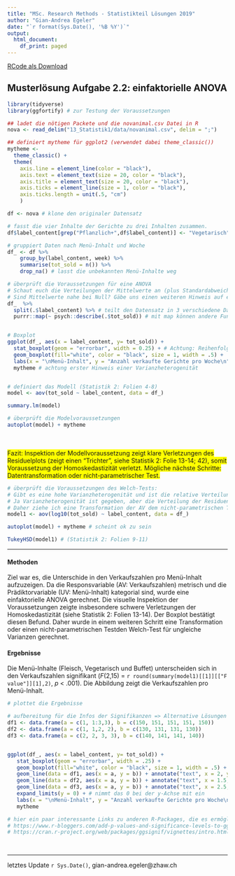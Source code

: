 ```yaml
---
title: "MSc. Research Methods - Statistikteil Lösungen 2019"
author: "Gian-Andrea Egeler"
date: "`r format(Sys.Date(), '%B %Y')`"
output:
  html_document:
    df_print: paged
---
```


[RCode als Download](14_Statistik2/RFiles/Loesung_Uebung_2.3N_v.02.R)

## Musterlösung Aufgabe 2.2: einfaktorielle ANOVA

```r

library(tidyverse)
library(ggfortify) # zur Testung der Voraussetzungen

## ladet die nötigen Packete und die novanimal.csv Datei in R
nova <- read_delim("13_Statistik1/data/novanimal.csv", delim = ";")

## definiert mytheme für ggplot2 (verwendet dabei theme_classic())
mytheme <- 
  theme_classic() + 
  theme(
    axis.line = element_line(color = "black"), 
    axis.text = element_text(size = 20, color = "black"), 
    axis.title = element_text(size = 20, color = "black"), 
    axis.ticks = element_line(size = 1, color = "black"), 
    axis.ticks.length = unit(.5, "cm")
    )


```



```r

df <- nova # klone den originaler Datensatz

# fasst die vier Inhalte der Gerichte zu drei Inhalten zusammen.
df$label_content[grep("Pflanzlich+",df$label_content)] <- "Vegetarisch" 

# gruppiert Daten nach Menü-Inhalt und Woche
df_ <- df %>%
    group_by(label_content, week) %>% 
    summarise(tot_sold = n()) %>%
    drop_na() # lasst die unbekannten Menü-Inhalte weg

# überprüft die Voraussetzungen für eine ANOVA
# Schaut euch die Verteilungen der Mittelwerte an (plus Standardabweichungen)
# Sind Mittelwerte nahe bei Null? Gäbe uns einen weiteren Hinweis auf eine spezielle Binomail-Verteilung (Statistik 4, Folie: XY)
df_  %>% 
  split(.$label_content) %>% # teilt den Datensatz in 3 verschiedene Datensätze auf
  purrr::map(~ psych::describe(.$tot_sold)) # mit map können andere Funktionen auf den Datensatz angewendet werden


# Boxplot
ggplot(df_, aes(x = label_content, y= tot_sold)) + 
  stat_boxplot(geom = "errorbar", width = 0.25) + # Achtung: Reihenfolge spielt hier eine Rolle!
  geom_boxplot(fill="white", color = "black", size = 1, width = .5) +
  labs(x = "\nMenü-Inhalt", y = "Anzahl verkaufte Gerichte pro Woche\n") + 
  mytheme # achtung erster Hinweis einer Varianzheterogenität


# definiert das Modell (Statistik 2: Folien 4-8)
model <- aov(tot_sold ~ label_content, data = df_)

summary.lm(model)

# überprüft die Modelvoraussetzungen
autoplot(model) + mytheme 

```
<br>  
<span style="background-color: #FFFF00">Fazit: Inspektion der Modellvoraussetzung zeigt klare Verletzungen des Residuelplots (zeigt einen "Trichter", siehe Statistik 2: Folie 13-14; 42), somit Voraussetzung der Homoskedastizität verletzt. Mögliche nächste Schritte: Datentransformation oder nicht-parametrischer Test.</span>
<br>
```r

# überprüft die Voraussetzungen des Welch-Tests:
# Gibt es eine hohe Varianzheterogenität und ist die relative Verteilung der Residuen gegeben? (siehe Folien Statistik 2: Folie 18)
# Ja Varianzheterogenität ist gegeben, aber die Verteilung der Residuen folgt einem "Trichter", also keiner "normalen/symmetrischen" Verteilung um 0 (siehe Folien Statistik 2: Folie 42)
# Daher ziehe ich eine Transformation der AV dem nicht-parametrischen Test vor
model1 <- aov(log10(tot_sold) ~ label_content, data = df_)

autoplot(model) + mytheme # scheint ok zu sein

TukeyHSD(model1) # (Statistik 2: Folien 9-11)
```

-------

#### Methoden

Ziel war es, die Unterschide in den Verkaufszahlen pro Menü-Inhalt aufzuzeigen. Da die Responsvariable (AV: Verkaufszahlen) metrisch und die Prädiktorvariable (UV: Menü-Inhalt) kategorial sind, wurde eine einfaktorielle ANOVA gerechnet. Die visuelle Inspektion der Voraussetzungen zeigte insbesondere schwere Verletzungen der Homoskedastizität (siehe Statistik 2: Folien 13-14). Der Boxplot bestätigt diesen Befund. Daher wurde in einem weiteren Schritt eine Transformation oder einen nicht-parametrischen Testden Welch-Test für ungleiche Varianzen gerechnet.  

#### Ergebnisse

Die Menü-Inhalte (Fleisch, Vegetarisch und Buffet) unterscheiden sich in den Verkaufszahlen signifikant (*F*(2,15) = `r round(summary(model1)[[1]][["F value"]][1],2)`, *p* < .001). Die Abbildung zeigt die Verkaufszahlen pro Menü-Inhalt.

```r

# plottet die Ergebnisse

# aufbereitung für die Infos der Signifikanzen => Alternative Lösungen findet ihr in der Musterlösung 2.3S
df1 <- data.frame(a = c(1, 1:3,3), b = c(150, 151, 151, 151, 150)) 
df2 <- data.frame(a = c(1, 1,2, 2), b = c(130, 131, 131, 130))
df3 <- data.frame(a = c(2, 2, 3, 3), b = c(140, 141, 141, 140))


ggplot(df_, aes(x = label_content, y= tot_sold)) +
   stat_boxplot(geom = "errorbar", width = .25) +
   geom_boxplot(fill="white", color = "black", size = 1, width = .5) + 
   geom_line(data = df1, aes(x = a, y = b)) + annotate("text", x = 2, y = 152, label = "***", size = 8) + # aus der Information aus dem Tukey Test von oben: Buffet-Vegetarisch
   geom_line(data = df2, aes(x = a, y = b)) + annotate("text", x = 1.5, y = 132, label = "***", size = 8) + # Buffet - Fleisch
   geom_line(data = df3, aes(x = a, y = b)) + annotate("text", x = 2.5, y = 142, label = "*", size = 8)+ # Fleisch - Vegetarisch
   expand_limits(y = 0) + # nimmt das 0 bei der y-Achse mit ein
   labs(x = "\nMenü-Inhalt", y = "Anzahl verkaufte Gerichte pro Woche\n") + 
   mytheme 

# hier ein paar interessante Links zu anderen R-Packages, die es ermöglichen signifikante Ergebniss in den Plot zu integrieren
# https://www.r-bloggers.com/add-p-values-and-significance-levels-to-ggplots/
# https://cran.r-project.org/web/packages/ggsignif/vignettes/intro.html
  
   
```

--------
letztes Update `r Sys.Date()`, gian-andrea.egeler@zhaw.ch
